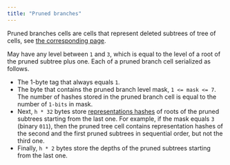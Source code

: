 ```yaml
---
title: "Pruned branches"
---
```


Pruned branches cells are cells that represent deleted subtrees of tree of cells, see [the corresponding page](/ton/cells/pruned-branch-cells).

May have any level between `1` and `3`, which is equal to the level of a root of the pruned subtree plus one.
Each of a pruned branch cell serialized as follows.

- The 1-byte tag that always equals `1`.
- The byte that contains the pruned branch level mask, `1 <= mask <= 7`. The number of hashes stored in the pruned branch cell
  is equal to the number of `1-bits` in mask.
- Next, `h * 32` bytes store [representations hashes](/tvm/serialization/cells) of roots of the pruned subtrees starting
  from the last one. For example, if the mask equals `3` (binary `011`), then the pruned tree cell contains representation hashes of the second
  and the first pruned subtrees in sequential order, but not the third one.
- Finally, `h * 2` bytes store the depths of the pruned subtrees starting from the last one.
